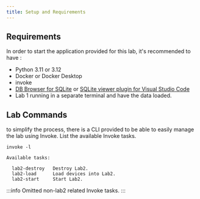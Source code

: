 ```yaml
---
title: Setup and Requirements
---
```


## Requirements

In order to start the application provided for this lab, it's recommended to have :
- Python 3.11 or 3.12
- Docker or Docker Desktop
- invoke
- [DB Browser for SQLite](https://sqlitebrowser.org/dl/) or [SQLite viewer plugin for Visual Studio Code](https://marketplace.visualstudio.com/items?itemName=qwtel.sqlite-viewer&ssr=false#overview)
- Lab 1 running in a separate terminal and have the data loaded.


## Lab Commands

to simplify the process, there is a CLI provided to be able to easily manage the lab using Invoke. List the available Invoke tasks.

```shell
invoke -l
```
```shell
Available tasks:

  lab2-destroy   Destroy Lab2.
  lab2-load      Load devices into Lab2.
  lab2-start     Start Lab2.
```

:::info
Omitted non-lab2 related Invoke tasks.
:::

